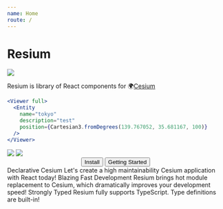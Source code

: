 ```yaml
---
name: Home
route: /
---
```



# Resium

<img src={logo} />

Resium is library of React components for 🌍[Cesium](https://cesiumjs.org/)

```jsx
<Viewer full>
  <Entity
    name="tokyo"
    description="test"
    position={Cartesian3.fromDegrees(139.767052, 35.681167, 100)}
  />
</Viewer>
```

<img src={screenshot} />

<img src={usage} />

<Center>
  <Button to="/installation">Install</Button>
  <Button to="/getting_started">Getting Started</Button>
</Center>

<FeatureWrapper>
  <Feature>
    <TitleWithImg contents="🌏">Declarative Cesium</TitleWithImg>
    <FeatureDesc>
      Let's create a high maintainability Cesium application with React today!
    </FeatureDesc>
  </Feature>
  <Feature>
    <TitleWithImg contents="👨🏻‍💻">Blazing Fast Development</TitleWithImg>
    <FeatureDesc>
      Resium brings hot module replacement to Cesium, which dramatically improves your development
      speed!
    </FeatureDesc>
  </Feature>
  <Feature>
    <TitleWithImg contents="💪">Strongly Typed</TitleWithImg>
    <FeatureDesc>Resium fully supports TypeScript. Type definitions are built-in!</FeatureDesc>
  </Feature>
</FeatureWrapper>
